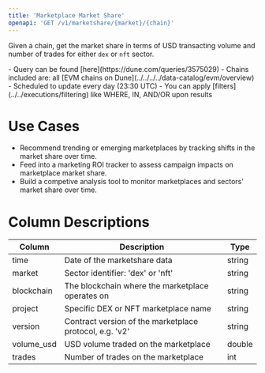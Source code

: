 ```yaml
---
title: 'Marketplace Market Share'
openapi: 'GET /v1/marketshare/{market}/{chain}'
---
```


Given a chain, get the market share in terms of USD transacting volume and number of trades for either `dex` or `nft` sector.

<Note>
- Query can be found [here](https://dune.com/queries/3575029)
- Chains included are: all [EVM chains on Dune](../../../../data-catalog/evm/overview)
- Scheduled to update every day (23:30 UTC)
- You can apply [filters](../../executions/filtering) like WHERE, IN, AND/OR upon results
</Note>

# Use Cases 

- Recommend trending or emerging marketplaces by tracking shifts in the market share over time.
- Feed into a marketing ROI tracker to assess campaign impacts on marketplace market share.
- Build a competive analysis tool to monitor marketplaces and sectors' market share over time.


# Column Descriptions

| Column     | Description                                              | Type     |
|------------|----------------------------------------------------------|----------|
| time       | Date of the marketshare data                | string |
| market     | Sector identifier: 'dex' or 'nft' | string  |
| blockchain | The blockchain where the marketplace operates on       | string  |
| project    | Specific DEX or NFT marketplace name    | string  |
| version    | Contract version of the marketplace protocol, e.g. 'v2'    | string  |
| volume_usd | USD volume traded on the marketplace | double   |
| trades     | Number of trades on the marketplace | int   |
